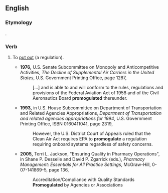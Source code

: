 ==English==

===Etymology===
{{blend|promote|promulgate|lang=en}}.

===Verb===
{{en-verb|promogulat|ing}}

# {{context|transitive|perhaps|_|nonstandard|lang=en}} To [[put out]] (a regulation).
#*'''1976,''' U.S. Senate Subcommittee on Monopoly and Anticompetitive Activities, ''The Decline of Supplemental Air Carriers in the United States'', U.S. Government Printing Office, page 1287,
#*:[&hellip;] and is able to and will conform to the rules, regulations and provisions of the Federal Aviation Act of 1958 and of the Civil Aeronautics Board '''promogulated''' thereunder.
#*'''1993,''' in U.S. House Subcommittee on Department of Transportation and Related Agencies Appropriations, ''Department of Transportation and related agencies appropriations for 1994'', U.S. Government Printing Office, ISBN 0160411041, page 2319,
#*:However, the U.S. District Court of Appeals ruled that the Clean Air Act requires EPA to '''promogulate''' a regulation requiring onboard systems regardless of safety concerns.
#*'''2005,''' Terri L. Jackson, "Ensuring Quality in Pharmacy Operations", in Shane P. Desselle and David P. Zgarrick (eds.), ''Pharmacy Management: Essentials for All Practice Settings'', McGraw-Hill, 0-07-141869-5, page 136,
#*:Accreditation/Compliance with Quality Standards '''Promogulated''' by Agencies or Associations <!-- [sic] title-case and everything; this is a section heading -->